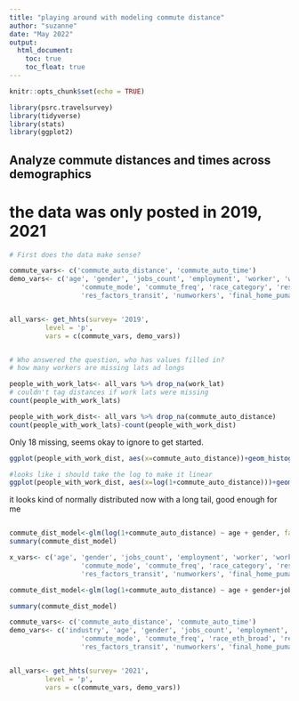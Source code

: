 ```yaml
---
title: "playing around with modeling commute distance"
author: "suzanne"
date: "May 2022"
output: 
  html_document:
    toc: true
    toc_float: true
---
```


```r
knitr::opts_chunk$set(echo = TRUE)
```

```r
library(psrc.travelsurvey)
library(tidyverse)
library(stats)
library(ggplot2)

```



## Analyze commute distances and times across demographics
# the data was only posted in 2019, 2021

```r
# First does the data make sense?

commute_vars<- c('commute_auto_distance', 'commute_auto_time')
demo_vars<- c('age', 'gender', 'jobs_count', 'employment', 'worker', 'workplace', 'vehicle_count',
                  'commute_mode', 'commute_freq', 'race_category', 'res_factors_30min', 'res_factors_afford', 'res_factors_school', 'work_lat', 'work_lng', 'res_factors_hwy',
                  'res_factors_transit', 'numworkers', 'final_home_puma10', 'hhsize', 'lifecycle', 'hhincome_broad', 'car_share', 'rent_own', 'res_dur', 'res_type', 'broadband' , 'prev_res_factors_more_space' )


all_vars<- get_hhts(survey= '2019',
         level = 'p',
         vars = c(commute_vars, demo_vars))



```

```r
# Who answered the question, who has values filled in?
# how many workers are missing lats ad longs

people_with_work_lats<- all_vars %>% drop_na(work_lat)
# couldn't tag distances if work lats were missing
count(people_with_work_lats)

```
```r
people_with_work_dist<- all_vars %>% drop_na(commute_auto_distance)
count(people_with_work_lats)-count(people_with_work_dist)
```
Only 18 missing, seems okay to ignore to get started.
```r
ggplot(people_with_work_dist, aes(x=commute_auto_distance))+geom_histogram(binwidth=2)+xlim(0.001, 100)
```

```r
#looks like i should take the log to make it linear
ggplot(people_with_work_dist, aes(x=log(1+commute_auto_distance)))+geom_histogram(binwidth=.2)+xlim(0.001, 15)

```
it looks kind of normally distributed now with a long tail, good enough for me
```r



```

```r
commute_dist_model<-glm(log(1+commute_auto_distance) ~ age + gender, family =gaussian, data=people_with_work_dist)
summary(commute_dist_model)
```
```r
x_vars<- c('age', 'gender', 'jobs_count', 'employment', 'worker', 'workplace', 'vehicle_count',
                  'commute_mode', 'commute_freq', 'race_category', 'res_factors_30min', 'res_factors_afford', 'res_factors_school', 'res_factors_hwy',
                  'res_factors_transit', 'numworkers', 'final_home_puma10', 'hhsize', 'lifecycle', 'hhincome_broad', 'car_share', 'rent_own', 'res_dur', 'res_type', 'broadband' , 'prev_res_factors_more_space' )

commute_dist_model<-glm(log(1+commute_auto_distance) ~ age + gender+jobs_count+worker+vehicle_count, family =gaussian, data=people_with_work_dist)
```


```r
summary(commute_dist_model)
```

```r

commute_vars<- c('commute_auto_distance', 'commute_auto_time')
demo_vars<- c('industry', 'age', 'gender', 'jobs_count', 'employment', 'worker', 'workplace', 'vehicle_count',
                  'commute_mode', 'commute_freq', 'race_eth_broad', 'res_factors_30min', 'res_factors_afford', 'res_factors_school', 'work_lat', 'work_lng', 'res_factors_hwy','student', 'sample_county', 'commute_dur', 'work_county',
                  'res_factors_transit', 'numworkers', 'final_home_puma10', 'hhsize', 'lifecycle', 'hhincome_broad', 'car_share', 'rent_own', 'res_dur', 'res_type', 'broadband' , 'prev_res_factors_more_space', 'workplace_pre_covid', 'commute_freq_pre_covid', 'commute_mode_pre_covid', 'employment_change_employer',  'employment_change_location')


all_vars<- get_hhts(survey= '2021',
         level = 'p',
         vars = c(commute_vars, demo_vars))

```
```r

```


